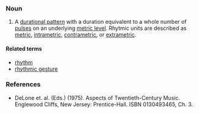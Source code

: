 ===Noun===
#A [[durational pattern]] with a duration equivalent to a whole number of [[pulse]]s on an underlying [[metric level]].  Rhytmic units are described as [[metric]], [[intrametric]], [[contrametric]], or [[extrametric]].

==== Related terms ====

*[[rhythm]]
*[[rhythmic gesture]]

===References===
*DeLone et. al. (Eds.) (1975). Aspects of Twentieth-Century Music. Englewood Cliffs, New Jersey: Prentice-Hall. ISBN 0130493465, Ch. 3.